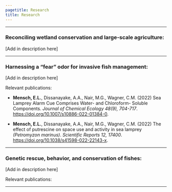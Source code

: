 ```yaml
---
pagetitle: Research
title: Research
---
```

<style type="text/css">
h1.title {
  text-align: center;
}
</style>

***

### Reconciling wetland conservation and large-scale agriculture:  

<!---<img height="350" style="float: right; margin-left: 2em;" src="img/field.jpg"> --->

[Add in description here]

*** 

### Harnessing a "fear" odor for invasive fish management:

[Add in description here]

Relevant publications: 

* **Mensch, E.L.**, Dissanayake, A.A., Nair, M.G., Wagner, C.M. (2022) Sea Lamprey Alarm Cue Comprises Water- and Chloroform- Soluble Components. *Journal of Chemical Ecology 48(9), 704-717*. [https://doi.org/10.1007/s10886-022-01384-0](https://doi.org/10.1007/s10886-022-01384-0). 

* **Mensch, E.L.**, Dissanayake, A.A., Nair, M.G., Wagner, C.M. (2022) The effect of putrescine on space use and activity in sea lamprey *(Petromyzon marinus)*. *Scientific Reports 12, 17400*. [https://doi.org/10.1038/s41598-022-22143-x](https://doi.org/10.1038/s41598-022-22143-x).

***

### Genetic rescue, behavior, and conservation of fishes:

[Add in description here]

Relevant publications: 

***
